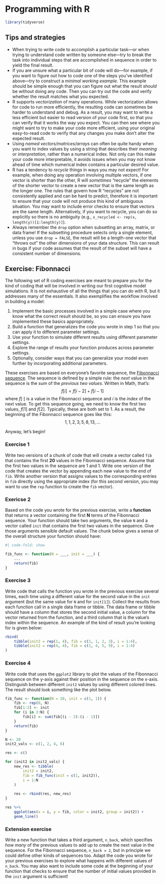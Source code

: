 # Programming with R

```r
library(tidyverse)
```

## Tips and strategies

* When trying to write code to accomplish a particular task---or when trying to understand code written by someone else---try to break the task into individual steps that are accomplished in sequence in order to yield the final result.
* If you are unsure what a particular bit of code will do---for example, if you want to figure out how to code one of the steps you've identified above---try to construct a *minimal working example*.  This example should be simple enough that you can figure out what the result *should* be without doing any code.  Then you can try out the code and verify whether the result matches what you expected.
* R supports *vectorization* of many operations.  While vectorization allows for code to run more efficiently, the resulting code can sometimes be harder to understand and debug.  As a result, you may want to write a less efficient but easier to read version of your code first, so that you can verify that it works the way you expect.  You can then see where you might want to try to make your code more efficient, using your original easy-to-read code to verify that any changes you make don't alter the expected result.
* Using *named vectors/matrices/arrays* can often be quite handy when you want to index values by using a string that describes their *meaning* or *interpretation*, rather than a numerical index.  Not only can this make your code more interpretable, it avoids issues when you may not know ahead of time which numerical index contains a particular desired value.
* R has a tendency to *recycle* things in ways you may not expect!  For example, when doing any operation involving multiple vectors, if one vector is shorter than the other, R will *sometimes* "recycle" the elements of the shorter vector to create a new vector that is the same length as the longer one.  The rules that govern how R "recycles" are not consistently applied and can be hard to predict, therefore it is important to ensure that your code will not produce this kind of ambiguous situation.  You may want to include error checks to ensure that vectors are the same length.  Alternatively, if you want to recycle, you can do so explicitly so there is no ambiguity (e.g., `x_recycled <- rep(x, length(y))[1:length(y)]`).
* Always remember the `drop` option when subsetting an array, matrix, or data frame!  If the subsetting procedure selects only a single element, unless you use `drop = FALSE`, the result will be a length-one vector that "throws out" the other dimensions of your data structure.  This can result in bugs if your code assumes that the result of the subset will have a consistent number of dimensions.

## Exercise: Fibonnacci

The following set of R coding exercises are meant to prepare you for the kind of coding that will be involved in writing our first cognitive model simulations.  It is not exhaustive of all the things that you can do with R, but it addresses many of the essentials.  It also exemplifies the workflow involved in building a model:

1. Implement the basic processes involved in a simple case where you know what the correct result should be, so you can ensure you have implemented these basics appropriately.
2. Build a function that generalizes the code you wrote in step 1 so that you can apply it to different parameter settings.
3. Use your function to simulate different results using different parameter settings.
4. Explore the range of results your function produces across parameter settings.
5. Optionally, consider ways that you can generalize your model even further by incorporating additional parameters.

These exercises are based on everyone's favorite sequence, the [Fibonnacci sequence](https://en.wikipedia.org/wiki/Fibonacci_sequence).  The sequence is defined by a simple rule: the *next* value in the sequence is the *sum* of the *previous two values*.  Written in Math, that's:
$$
f[i] = f[i - 2] + f[i - 1]
$$
where $f[\cdot]$ is a value in the Fibonnacci sequence and $i$ is the *index* of the next value.  To get this sequence going, we need to know the first two values, $f[1]$ and $f[2]$.  Typically, these are both set to 1.  As a result, the beginning of the Fibonnacci sequence goes like this:
$$
1, 1, 2, 3, 5, 8, 13, \ldots
$$

Anyway, let's begin!

### Exercise 1

Write two versions of a chunk of code that will create a vector called `fib` that contains the first **20** values in the Fibonnacci sequence.  Assume that the first two values in the sequence are 1 and 1.  Write one version of the code that creates the vector by appending each new value to the end of `fib`.  Write another version that assigns values to the corresponding entries in `fib` directly using the appropriate index (for this second version, you may want to use the `rep` function to create the `fib` vector).

### Exericse 2

Based on the code you wrote for the previous exercise, write a **function** that returns a vector containing the first **N** terms of the Fibonnacci sequence.  Your function should take two arguments, the value `N` and a vector called `init` that contains the first two values in the sequence.  Give those arguments sensible default values.  The chunk below gives a sense of the overall structure your function should have:

```r
#| code-fold: show

fib_func <- function(N = ___, init = ___) {
    ...
    return(fib)
}
```

### Exercise 3

Write code that calls the function you wrote in the previous exercise several times, each time using a different value for the second value in the `init` argument (but the same value for `N` and for `init[1]`).  Collect the results from each function call in a single data frame or tibble.  The data frame or tibble should have a column that stores the second initial value, a column for the vector returned from the function, and a third column that is the value's index within the sequence.  An example of the kind of result you're looking for is given below:

```r
rbind(
    tibble(init2 = rep(1, 4), fib = c(1, 1, 2, 3), i = 1:4),
    tibble(init2 = rep(4, 4), fib = c(1, 4, 5, 9), i = 1:4)
)
```

### Exercise 4

Write code that uses the `ggplot2` library to plot the values of the Fibonnacci sequence on the y-axis against their position in the sequence on the x-axis.  Distinguish between different `init2` values by using different colored lines.  The result should look something like the plot below.

```r
fib_func <- function(N = 20, init = c(1, 1)) {
    fib <- rep(0, N)
    fib[1:2] <- init
    for (i in 3:N) {
        fib[i] <- sum(fib[(i - 2):(i - 1)])
    }
    return(fib)
}

N <- 20
init2_vals <- c(1, 2, 4, 6)

res <- c()

for (init2 in init2_vals) {
    new_res <- tibble(
        init2 = init2,
        fib = fib_func(init = c(1, init2)),
        i = 1:N
    )
    
    res <- rbind(res, new_res)
}

res %>%
    ggplot(aes(x = i, y = fib, color = init2, group = init2)) +
    geom_line()
```

### Extension exercise

Write a new function that takes a third argument, `n_back`, which specifies *how many* of the previous values to add up to create the next value in the sequence.  For the Fibonnacci sequence, `n_back = 2`, but in principle we could define other kinds of sequences too.  Adapt the code you wrote for your previous exercises to explore what happens with different values of `n_back`.  You may also want to include some code at the beginning of your function that checks to ensure that the number of initial values provided in the `init` argument is sufficient!
